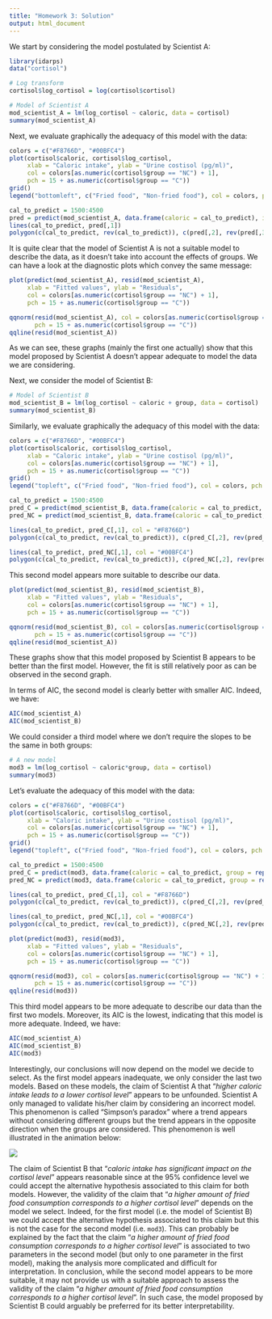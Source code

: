 ```yaml
---
title: "Homework 3: Solution"
output: html_document
---
```


We start by considering the model postulated by Scientist A:

```r
library(idarps)
data("cortisol")

# Log transform
cortisol$log_cortisol = log(cortisol$cortisol)

# Model of Scientist A
mod_scientist_A = lm(log_cortisol ~ caloric, data = cortisol)
summary(mod_scientist_A)
```

Next, we evaluate graphically the adequacy of this model with the data:

```r
colors = c("#F8766D", "#00BFC4")
plot(cortisol$caloric, cortisol$log_cortisol, 
     xlab = "Caloric intake", ylab = "Urine costisol (pg/ml)", 
     col = colors[as.numeric(cortisol$group == "NC") + 1], 
     pch = 15 + as.numeric(cortisol$group == "C"))
grid()
legend("bottomleft", c("Fried food", "Non-fried food"), col = colors, pch = c(16, 15), bty = "n")

cal_to_predict = 1500:4500
pred = predict(mod_scientist_A, data.frame(caloric = cal_to_predict), interval = "confidence")
lines(cal_to_predict, pred[,1])
polygon(c(cal_to_predict, rev(cal_to_predict)), c(pred[,2], rev(pred[,3])), col = "#BEBEBE4C", border = NA)
```

It is quite clear that the model of Scientist A is not a suitable model to describe the data, as it doesn't take into account the effects of groups. We can have a look at the diagnostic plots which convey the same message:

```r
plot(predict(mod_scientist_A), resid(mod_scientist_A), 
     xlab = "Fitted values", ylab = "Residuals", 
     col = colors[as.numeric(cortisol$group == "NC") + 1], 
     pch = 15 + as.numeric(cortisol$group == "C"))
```

```r
qqnorm(resid(mod_scientist_A), col = colors[as.numeric(cortisol$group == "NC") + 1], 
       pch = 15 + as.numeric(cortisol$group == "C"))
qqline(resid(mod_scientist_A))
```

As we can see, these graphs (mainly the first one actually) show that this model proposed by Scientist A doesn't appear adequate to model the data we are considering.

Next, we consider the model of Scientist B:

```r
# Model of Scientist B
mod_scientist_B = lm(log_cortisol ~ caloric + group, data = cortisol)
summary(mod_scientist_B)
```

Similarly, we evaluate graphically the adequacy of this model with the data:

```r
colors = c("#F8766D", "#00BFC4")
plot(cortisol$caloric, cortisol$log_cortisol, 
     xlab = "Caloric intake", ylab = "Urine costisol (pg/ml)", 
     col = colors[as.numeric(cortisol$group == "NC") + 1], 
     pch = 15 + as.numeric(cortisol$group == "C"))
grid()
legend("topleft", c("Fried food", "Non-fried food"), col = colors, pch = c(16, 15), bty = "n")

cal_to_predict = 1500:4500
pred_C = predict(mod_scientist_B, data.frame(caloric = cal_to_predict, group = rep("C", length(cal_to_predict))), interval = "confidence")
pred_NC = predict(mod_scientist_B, data.frame(caloric = cal_to_predict, group = rep("NC", length(cal_to_predict))), interval = "confidence")

lines(cal_to_predict, pred_C[,1], col = "#F8766D")
polygon(c(cal_to_predict, rev(cal_to_predict)), c(pred_C[,2], rev(pred_C[,3])), col = "#F8766D33", border = NA)

lines(cal_to_predict, pred_NC[,1], col = "#00BFC4")
polygon(c(cal_to_predict, rev(cal_to_predict)), c(pred_NC[,2], rev(pred_NC[,3])), col = "#00BFC433", border = NA)
```

This second model appears more suitable to describe our data. 

```r
plot(predict(mod_scientist_B), resid(mod_scientist_B), 
     xlab = "Fitted values", ylab = "Residuals", 
     col = colors[as.numeric(cortisol$group == "NC") + 1], 
     pch = 15 + as.numeric(cortisol$group == "C"))
```

```r
qqnorm(resid(mod_scientist_B), col = colors[as.numeric(cortisol$group == "NC") + 1], 
       pch = 15 + as.numeric(cortisol$group == "C"))
qqline(resid(mod_scientist_A))
```

These graphs show that this model proposed by Scientist B appears to be better than the first model. However, the fit is still relatively poor as can be observed in the second graph. 

In terms of AIC, the second model is clearly better with smaller AIC. Indeed, we have:

```r
AIC(mod_scientist_A)
AIC(mod_scientist_B)
```

We could consider a third model where we don't require the slopes to be the same in both groups:

```r
# A new model
mod3 = lm(log_cortisol ~ caloric*group, data = cortisol)
summary(mod3)
```

Let's evaluate the adequacy of this model with the data:

```r
colors = c("#F8766D", "#00BFC4")
plot(cortisol$caloric, cortisol$log_cortisol, 
     xlab = "Caloric intake", ylab = "Urine costisol (pg/ml)", 
     col = colors[as.numeric(cortisol$group == "NC") + 1], 
     pch = 15 + as.numeric(cortisol$group == "C"))
grid()
legend("topleft", c("Fried food", "Non-fried food"), col = colors, pch = c(16, 15), bty = "n")

cal_to_predict = 1500:4500
pred_C = predict(mod3, data.frame(caloric = cal_to_predict, group = rep("C", length(cal_to_predict))), interval = "confidence")
pred_NC = predict(mod3, data.frame(caloric = cal_to_predict, group = rep("NC", length(cal_to_predict))), interval = "confidence")

lines(cal_to_predict, pred_C[,1], col = "#F8766D")
polygon(c(cal_to_predict, rev(cal_to_predict)), c(pred_C[,2], rev(pred_C[,3])), col = "#F8766D33", border = NA)

lines(cal_to_predict, pred_NC[,1], col = "#00BFC4")
polygon(c(cal_to_predict, rev(cal_to_predict)), c(pred_NC[,2], rev(pred_NC[,3])), col = "#00BFC433", border = NA)
```

```r
plot(predict(mod3), resid(mod3), 
     xlab = "Fitted values", ylab = "Residuals", 
     col = colors[as.numeric(cortisol$group == "NC") + 1], 
     pch = 15 + as.numeric(cortisol$group == "C"))
```

```r
qqnorm(resid(mod3), col = colors[as.numeric(cortisol$group == "NC") + 1], 
       pch = 15 + as.numeric(cortisol$group == "C"))
qqline(resid(mod3))
```

This third model appears to be more adequate to describe our data than the first two models. Moreover, its AIC is the lowest, indicating that this model is more adequate. Indeed, we have:

```r
AIC(mod_scientist_A)
AIC(mod_scientist_B)
AIC(mod3)
```

Interestingly, our conclusions will now depend on the model we decide to select. As the first model appears inadequate, we only consider the last two models. Based on these models, the claim of Scientist A that "*higher caloric intake leads to a lower cortisol level*" appears to be unfounded. Scientist A only managed to validate his/her claim by considering an incorrect model. This phenomenon is called "Simpson's paradox" where a trend appears without considering different groups but the trend appears in the opposite direction when the groups are considered. This phenomenon is well illustrated in the animation below:


<div align="center">
![](simpson.gif)
</div>

The claim of Scientist B that "*caloric intake has significant impact on the cortisol level*" appears reasonable since at the 95% confidence level we could accept the alternative hypothesis associated to this claim for both models. However, the validity of the claim that "*a higher amount of fried food consumption corresponds to a higher cortisol level*" depends on the model we select. Indeed, for the first model (i.e. the model of Scientist B) we could accept the alternative hypothesis associated to this claim but this is not the case for the second model (i.e. `mod3`). This can probably be explained by the fact that the claim "*a higher amount of fried food consumption corresponds to a higher cortisol level*" is associated to two parameters in the second model (but only to one parameter in the first model), making the analysis more complicated and difficult for interpretation. In conclusion, while the second model appears to be more suitable, it may not provide us with a suitable approach to assess the validity of the claim "*a higher amount of fried food consumption corresponds to a higher cortisol level*". In such case, the model proposed by Scientist B could arguably be preferred for its better interpretability.
